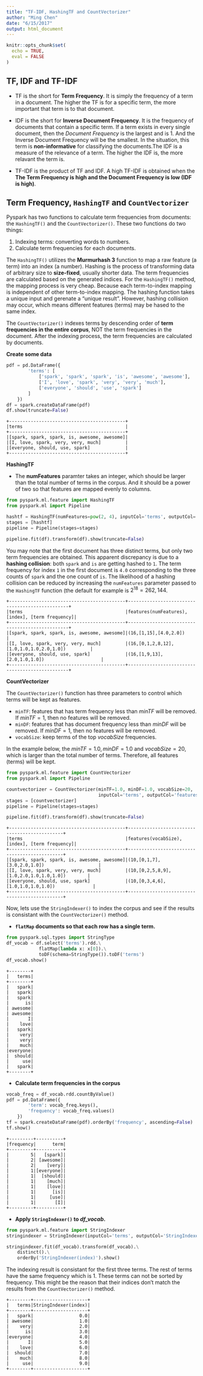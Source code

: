 ```yaml
---
title: "TF-IDF, HashingTF and CountVectorizer"
author: "Ming Chen"
date: "6/15/2017"
output: html_document
---
```


```r
knitr::opts_chunk$set(
  echo = TRUE, 
  eval = FALSE
)
```


## TF, IDF and TF-IDF

* TF is the short for **Term Frequency**. It is simply the frequency of a term in a document. The higher the TF is for a specific term, the more important that term is to that document.

* IDF is the short for **Inverse Document Frequency**. It is the frequency of documents that contain a specific term. If a term exists in every single document, then the *Document Frequency* is the largest and is 1. And the Inverse Document Frequency will be the smallest. In the situation, this term is **non-informative** for classifying the documents.The IDF is a measure of the relevance of a term. The higher the IDF is, the more relavant the term is.

* TF-IDF is the product of TF and IDF. A high TF-IDF is obtained when the **The Term Frequency is high and the Document Frequency is low (IDF is high)**.

## Term Frequency, `HashingTF` and `CountVectorizer`

Pyspark has two functions to calculate term frequencies from documents: the `HashingTF()` and the `CountVectorizer()`. These two functions do two things:

1. Indexing terms: converting words to numbers.
2. Calculate term frequencies for each documents.


The `HashingTF()` utilizes the **Murmurhash 3** function to map a raw feature (a term) into an index (a number). Hashing is the process of transforming data of arbitrary size to **size-fixed**, usually shorter data. The term frequencies are calculated based on the generated indices. For the `HashingTF()` method, the mapping process is very cheap. Because each term-to-index mapping is independent of other term-to-index mapping. The hashing function takes a unique input and gerenate a "unique result". However, hashing collision may occur, which means different features (terms) may be hased to the same index.

The `CountVectorizer()` indexes terms by descending order of **term frequencies in the entire corpus**, NOT the term frequencies in the document. After the indexing process, the term frequencies are calculated by documents.


**Create some data**

```python
pdf = pd.DataFrame({
        'terms': [
            ['spark', 'spark', 'spark', 'is', 'awesome', 'awesome'],
            ['I', 'love', 'spark', 'very', 'very', 'much'],
            ['everyone', 'should', 'use', 'spark']
        ]
    })
df = spark.createDataFrame(pdf)
df.show(truncate=False)
```

```
+-------------------------------------------+
|terms                                      |
+-------------------------------------------+
|[spark, spark, spark, is, awesome, awesome]|
|[I, love, spark, very, very, much]         |
|[everyone, should, use, spark]             |
+-------------------------------------------+
```

**HashingTF**

* The **numFeatures** paramter takes an integer, which should be larger than the total number of terms in the corpus. And it should be a power of two so that features are mapped evenly to columns.

```python
from pyspark.ml.feature import HashingTF
from pyspark.ml import Pipeline

hashtf = HashingTF(numFeatures=pow(2, 4), inputCol='terms', outputCol='features(numFeatures), [index], [term frequency]')
stages = [hashtf]
pipeline = Pipeline(stages=stages)
```

```python
pipeline.fit(df).transform(df).show(truncate=False)
```

You may note that the first document has three distinct terms, but only two term frequencies are obtained. This apparent discrepancy is due to a **hashing collision**: both `spark` and `is` are getting hashed to `1`. The term frequency for index `1` in the first document is `4.0` corresponding to the three counts of `spark` and the one count of `is`. The likelihood of a hashing collision can be reduced by increasing the `numFeatures` parameter passed to the `HashingTF` function (the default for example is $2^18 = 262,144$. 

```
+-------------------------------------------+------------------------------------------------+
|terms                                      |features(numFeatures), [index], [term frequency]|
+-------------------------------------------+------------------------------------------------+
|[spark, spark, spark, is, awesome, awesome]|(16,[1,15],[4.0,2.0])                           |
|[I, love, spark, very, very, much]         |(16,[0,1,2,8,12],[1.0,1.0,1.0,2.0,1.0])         |
|[everyone, should, use, spark]             |(16,[1,9,13],[2.0,1.0,1.0])                     |
+-------------------------------------------+------------------------------------------------+
```

**CountVectorizer**

The `CountVectorizer()` function has three parameters to control which terms will be kept as features.

* `minTF`: features that has term frequency less than *minTF* will be removed. If $minTF = 1$, then no features will be removed.
* `minDF`: features that has document frequency less than *minDF* will be removed. If $minDF = 1$, then no features will be removed.
* `vocabSize`: keep terms of the top *vocabSize* frequencies.

In the example below, the $minTF=1.0, minDF=1.0$ and $vocabSize = 20$, which is larger than the total number of terms. Therefore, all features (terms) will be kept.

```python
from pyspark.ml.feature import CountVectorizer
from pyspark.ml import Pipeline

countvectorizer = CountVectorizer(minTF=1.0, minDF=1.0, vocabSize=20, 
                                  inputCol='terms', outputCol='features(vocabSize), [index], [term frequency]')
stages = [countvectorizer]
pipeline = Pipeline(stages=stages)
```

```python
pipeline.fit(df).transform(df).show(truncate=False)
```


```
+-------------------------------------------+----------------------------------------------+
|terms                                      |features(vocabSize), [index], [term frequency]|
+-------------------------------------------+----------------------------------------------+
|[spark, spark, spark, is, awesome, awesome]|(10,[0,1,7],[3.0,2.0,1.0])                    |
|[I, love, spark, very, very, much]         |(10,[0,2,5,8,9],[1.0,2.0,1.0,1.0,1.0])        |
|[everyone, should, use, spark]             |(10,[0,3,4,6],[1.0,1.0,1.0,1.0])              |
+-------------------------------------------+----------------------------------------------+
```

Now, lets use the `StringIndexer()` to index the corpus and see if the results is consistant with the `CountVectorizer()` method.

* **`flatMap` documents so that each row has a single term.**

```python
from pyspark.sql.types import StringType
df_vocab = df.select('terms').rdd.\
            flatMap(lambda x: x[0]).\
            toDF(schema=StringType()).toDF('terms')
df_vocab.show()
```

```
+--------+
|   terms|
+--------+
|   spark|
|   spark|
|   spark|
|      is|
| awesome|
| awesome|
|       I|
|    love|
|   spark|
|    very|
|    very|
|    much|
|everyone|
|  should|
|     use|
|   spark|
+--------+
```

* **Calculate term frequencies in the corpus**

```python
vocab_freq = df_vocab.rdd.countByValue()
pdf = pd.DataFrame({
        'term': vocab_freq.keys(),
        'frequency': vocab_freq.values()
    })
tf = spark.createDataFrame(pdf).orderBy('frequency', ascending=False)
tf.show()
```

```
+---------+----------+
|frequency|      term|
+---------+----------+
|        5|   [spark]|
|        2| [awesome]|
|        2|    [very]|
|        1|[everyone]|
|        1|  [should]|
|        1|    [much]|
|        1|    [love]|
|        1|      [is]|
|        1|     [use]|
|        1|       [I]|
+---------+----------+
```

* **Apply `StringIndexer()` to *df_vocab*.**

```python
from pyspark.ml.feature import StringIndexer
stringindexer = StringIndexer(inputCol='terms', outputCol='StringIndexer(index)')
```

```python
stringindexer.fit(df_vocab).transform(df_vocab).\
    distinct().\
    orderBy('StringIndexer(index)').show()
```

The indexing result is consistant for the first three terms. The rest of terms have the same frequency which is 1. These terms can not be sorted by frequency. This might be the reason that their indices don't match the results from the `CountVectorizer()` method. 

```
+--------+--------------------+
|   terms|StringIndexer(index)|
+--------+--------------------+
|   spark|                 0.0|
| awesome|                 1.0|
|    very|                 2.0|
|      is|                 3.0|
|everyone|                 4.0|
|       I|                 5.0|
|    love|                 6.0|
|  should|                 7.0|
|    much|                 8.0|
|     use|                 9.0|
+--------+--------------------+
```

